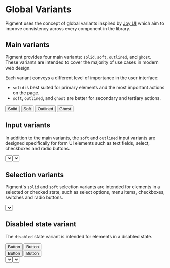 

# Global Variants

Pigment uses the concept of global variants inspired by [Joy UI](https://mui.com/joy-ui/main-features/global-variants/) which aim to improve consistency across every component in the library.

## Main variants

Pigment provides four main variants: `solid`, `soft`, `outlined`, and `ghost`. These variants are intended to cover the majority of use cases in modern web design.

Each variant conveys a different level of importance in the user interface:

- `solid` is best suited for primary elements and the most important actions on the page.
- `soft`, `outlined`, and `ghost` are better for secondary and tertiary actions.

<Preview isRounded>
  <div class="flex items-center gap-2.5 flex-wrap">
    <Button variant="solid">Solid</Button>
    <Button variant="soft">Soft</Button>
    <Button variant="outlined">Outlined</Button>
    <Button variant="ghost">Ghost</Button>
  </div>
</Preview>

## Input variants

In addition to the main variants, the `soft` and `outlined` input variants are designed specifically for form UI elements such as text fields, select, checkboxes and radio buttons.

<Preview isRounded>
  <div class="grid grid-cols-1 sm:grid-cols-2 gap-2.5">
    <TextField variant="soft" placeholder="TextField" />
    <TextField variant="outlined" placeholder="TextField" />
    <Select
      variant="soft"
      options={["Apple", "Banana", "Blueberry", "Grapes", "Pineapple"]}
      placeholder="Select"
    />
    <Select
      variant="outlined"
      options={["Apple", "Banana", "Blueberry", "Grapes", "Pineapple"]}
      placeholder="Select"
    />
    <Checkbox variant="soft" label="Checkbox" />
    <Checkbox variant="outlined" label="Checkbox" />
  </div>
</Preview>

## Selection variants

Pigment's `solid` and `soft` selection variants are intended for elements in a selected or checked state, such as select options, menu items, checkboxes, switches and radio buttons.

<Preview isRounded>
  <div class="space-y-2.5">
    <Select
      class="w-[177px]"
      defaultValue="Apple"
      options={["Apple", "Banana", "Blueberry", "Grapes", "Pineapple"]}
      placeholder="Select"
    />
    <Checkbox label="Checkbox" defaultIsChecked class="self-center" />
  </div>
</Preview>

## Disabled state variant

The `disabled` state variant is intended for elements in a disabled state.

<Preview isRounded>
  <div class="grid grid-cols-1 sm:grid-cols-2 gap-2.5">
    <div class="flex items-center gap-2.5">
      <Button variant="solid" isDisabled class="grow">
        Button
      </Button>
      <Button variant="soft" isDisabled class="grow">
        Button
      </Button>
    </div>
    <div class="flex items-center gap-2.5">
      <Button variant="outlined" isDisabled class="grow">
        Button
      </Button>
      <Button variant="ghost" isDisabled class="grow">
        Button
      </Button>
    </div>
    <TextField variant="soft" placeholder="TextField" isDisabled />
    <TextField variant="outlined" placeholder="TextField" isDisabled />
    <Select variant="soft" placeholder="Select" isDisabled />
    <Select variant="outlined" placeholder="Select" isDisabled />
    <Checkbox variant="soft" label="Checkbox" isDisabled />
    <Checkbox variant="outlined" label="Checkbox" isDisabled />
  </div>
</Preview>
